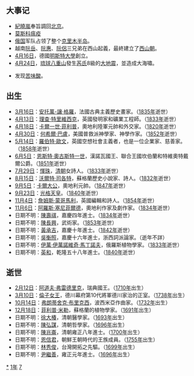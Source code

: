 {{noteTA
|1=zh-hans:里氏;zh-hk:黎克特制;zh-tw:芮氏;
}}
{{yearTOC|1771|清'''[[乾隆|乾隆]]三十六年'''；越南'''[[景興|景興]]三十二年'''；日本'''[[明和_(後櫻町天皇)|明和]]八年'''}}
== 大事记 ==
*[[紀曉嵐|紀曉嵐]]奉旨調回[[北京|北京]]。
*[[莫斯科瘟疫|莫斯科瘟疫]]
*[[俄国|俄国]]军队占领了整个[[克里木半岛|克里木半岛]]。
*越南[[阮岳|阮岳]]、[[阮惠|阮惠]]、[[阮侶|阮侶]]三兄弟在西山起義，最終建立了[[西山朝|西山朝]]。
*[[4月16日|4月16日]]，德國[[明斯特大學|明斯特大學]]創立。
*[[4月24日|4月24日]]，[[琉球國|琉球]][[八重山群島|八重山]]發生[[芮氏地震規模|芮氏]]8級的[[八重山地震|大地震]]，並造成大海嘯。
*{{link-en|彼得·沃尔夫|Peter Woulfe|彼得·沃尔夫}}发现[[苦味酸|苦味酸]]。

== 出生 ==
*[[3月16日|3月16日]]：[[安托萬-讓·格羅|安托萬-讓·格羅]]，法國古典主義歷史畫家。（[[1835年|1835年]]逝世）
*[[4月13日|4月13日]]：[[理查·特里維西克|理查·特里維西克]]，英國發明家和礦業工程師。（[[1833年|1833年]]逝世）
*[[4月18日|4月18日]]：[[卡爾一世·菲利普_(施瓦岑貝格)|卡爾一世·菲利普]]，奧地利陸軍元帥和外交家。（[[1820年|1820年]]逝世）
*[[4月30日|4月30日]]：[[何希爾·巴盧|何希爾·巴盧]]，美國普救派神學家、神學作家。（[[1852年|1852年]]逝世）
*[[5月14日|5月14日]]：[[羅伯特·歐文|羅伯特·歐文]]，英國空想社會主義者，也是一位企業家、慈善家。（[[1858年|1858年]]逝世）
*[[6月5日|6月5日]]：[[恩斯特·奧古斯特一世_(漢諾瓦)|恩斯特·奧古斯特一世]]，漢諾瓦國王、聯合王國坎伯蘭和特維奧特戴爾公爵。（[[1851年|1851年]]逝世）
*[[7月29日|7月29日]]：[[惲珠|惲珠]]，[[清朝|清朝]]女詩人。（[[1833年|1833年]]逝世）
*[[8月15日|8月15日]]：[[沃爾特·司各特|沃爾特·司各特]]，蘇格蘭歷史小說家、詩人。（[[1832年|1832年]]逝世）
*[[9月5日|9月5日]]：[[卡爾大公_(奧地利-特申)|卡爾大公]]，奧地利元帥。（[[1847年|1847年]]逝世）
*[[9月23日|9月23日]]：[[光格天皇|光格天皇]]。（[[1840年|1840年]]逝世）
*[[11月4日|11月4日]]：[[詹姆斯·蒙哥馬利|詹姆斯·蒙哥馬利]]，英國編輯和詩人。（[[1854年|1854年]]逝世）
*[[11月6日|11月6日]]：[[阿羅斯·塞尼菲爾德|阿羅斯·塞尼菲爾德]]，奧地利作家及劇作家。（[[1834年|1834年]]逝世）
*日期不明：[[陳壽祺|陳壽祺]]，嘉慶四年進士。（[[1834年|1834年]]逝世）
*日期不明：[[陳長興|陳長興]]，武術家。（[[1853年|1853年]]逝世）
*日期不明：[[黃承吉|黃承吉]]，嘉慶十年進士。（[[1842年|1842年]]逝世）
*日期不明：[[吳衡照|吳衡照]]，嘉慶十六年進士，浙西詞派論家。（逝年不詳）
*日期不明：[[伊萬·伊萬諾維奇·馬丁諾夫|伊萬·伊萬諾維奇·馬丁諾夫]]，俄羅斯植物學家。（[[1833年|1833年]]逝世）
*日期不明：[[英和|英和]]，乾隆五十八年進士。（[[1840年|1840年]]逝世）

== 逝世 ==
{{Wikisource year mention}}
*[[2月12日|2月12日]]：[[阿道夫·弗雷德里克|阿道夫·弗雷德里克]]，瑞典國王。（[[1710年|1710年]]出生）
*[[3月10日|3月10日]]：[[五十宮倫子女王|倫子女王]]，德川幕府第10代將軍德川家治的正室。（[[1738年|1738年]]出生）
*[[10月14日|10月14日]]：[[弗朗蒂舍克·布里克西|弗朗蒂舍克·布里克西]]，波西米亞作曲家。（[[1732年|1732年]]出生）
*[[12月18日|12月18日]]：[[菲利普·米勒|菲利普·米勒]]，蘇格蘭的植物學家。（[[1691年|1691年]]出生）
*日期不明：[[徐大椿|徐大椿]]，清朝醫學家。（[[1693年|1693年]]出生）
*日期不明：[[陳弘謀|陳弘謀]]，清朝哲學家。（[[1696年|1696年]]出生）
*日期不明：[[陳兆崙|陳兆崙]]，清朝雍正八年進士。（[[1700年|1700年]]出生）
*日期不明：[[恩信君|恩信君]]，朝鮮王朝時代的王族成員。（[[1755年|1755年]]出生）
*日期不明：[[林秀俊|林秀俊]]，台灣開拓之先驅。（[[1699年|1699年]]出生）
*日期不明：[[尹繼善|尹繼善]]，雍正元年進士。（[[1696年|1696年]]出生）

[[Category:1771年|*]]
[[Category:1770年代|1年]]
[[Category:18世纪各年|7]]